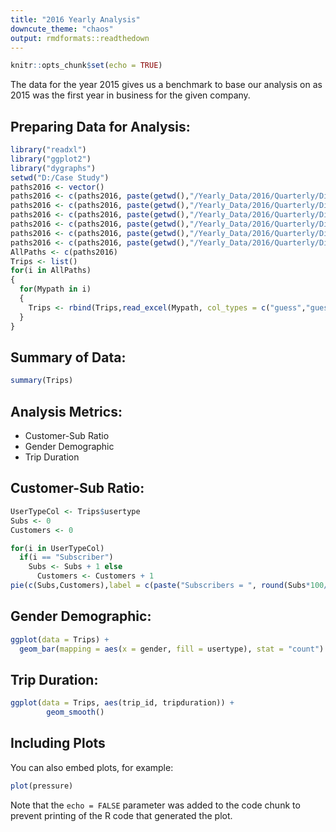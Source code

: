 ```yaml
---
title: "2016 Yearly Analysis"
downcute_theme: "chaos"
output: rmdformats::readthedown
---
```


```r
knitr::opts_chunk$set(echo = TRUE)
```

The data for the year 2015 gives us a benchmark to base our analysis on as 2015 was the first year in business for the given company.

## Preparing Data for Analysis: 

```r
library("readxl")
library("ggplot2")
library("dygraphs")
setwd("D:/Case Study")
paths2016 <- vector()
paths2016 <- c(paths2016, paste(getwd(),"/Yearly_Data/2016/Quarterly/Divvy_Trips_2016_04.xlsx", sep = ""))
paths2016 <- c(paths2016, paste(getwd(),"/Yearly_Data/2016/Quarterly/Divvy_Trips_2016_05.xlsx", sep = ""))
paths2016 <- c(paths2016, paste(getwd(),"/Yearly_Data/2016/Quarterly/Divvy_Trips_2016_06.xlsx", sep = ""))
paths2016 <- c(paths2016, paste(getwd(),"/Yearly_Data/2016/Quarterly/Divvy_Trips_2016_Q1.xlsx", sep = ""))
paths2016 <- c(paths2016, paste(getwd(),"/Yearly_Data/2016/Quarterly/Divvy_Trips_2016_Q3.xlsx", sep = ""))
paths2016 <- c(paths2016, paste(getwd(),"/Yearly_Data/2016/Quarterly/Divvy_Trips_2016_Q4.xlsx", sep = ""))
AllPaths <- c(paths2016)
Trips <- list()
for(i in AllPaths)
{
  for(Mypath in i)
  { 
    Trips <- rbind(Trips,read_excel(Mypath, col_types = c("guess","guess","guess","guess","guess","guess","guess","guess","guess","guess","guess","numeric")))
  }
}
```

## Summary of Data: 

```r
summary(Trips)
```
## Analysis Metrics: 

* Customer-Sub Ratio
* Gender Demographic
* Trip Duration

## Customer-Sub Ratio:

```r
UserTypeCol <- Trips$usertype
Subs <- 0
Customers <- 0

for(i in UserTypeCol)
  if(i == "Subscriber")
    Subs <- Subs + 1 else
      Customers <- Customers + 1
pie(c(Subs,Customers),label = c(paste("Subscribers = ", round(Subs*100/(Subs + Customers), 2), "%"), paste("Customers = ", round(Customers*100/(Subs + Customers), 2), "%")))
```

## Gender Demographic: 
```r
ggplot(data = Trips) +
  geom_bar(mapping = aes(x = gender, fill = usertype), stat = "count")
```

## Trip Duration: 
```r
ggplot(data = Trips, aes(trip_id, tripduration)) +
        geom_smooth()
```

## Including Plots

You can also embed plots, for example:

```r
plot(pressure)
```

Note that the `echo = FALSE` parameter was added to the code chunk to prevent printing of the R code that generated the plot.
